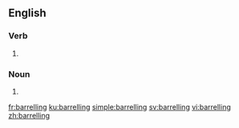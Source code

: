 ==English==

===Verb===
{{head|en|present participle}}

# {{present participle of|barrel|lang=en}}

===Noun===
{{en-noun|-}}

# {{alt form|barreling|lang=en}}

[[fr:barrelling]]
[[ku:barrelling]]
[[simple:barrelling]]
[[sv:barrelling]]
[[vi:barrelling]]
[[zh:barrelling]]